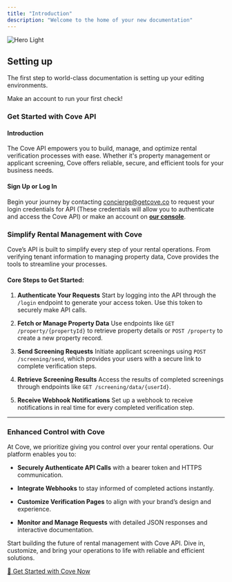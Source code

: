 ```yaml
---
title: "Introduction"
description: "Welcome to the home of your new documentation"
---
```


<img alt="Hero Light" classname="block dark:hidden" src="cove-flow.png" />

## Setting up

The first step to world-class documentation is setting up your editing environments.

<CardGroup cols="3">
  <Card title="Sign Up / Log In" icon="pen-to-square" color="blue" href="https://app.getcove.co">
    Make an account to run your first check!
  </Card>
</CardGroup>

### Get Started with Cove API

#### Introduction

The Cove API empowers you to build, manage, and optimize rental verification processes with ease. Whether it's property management or applicant screening, Cove offers reliable, secure, and efficient tools for your business needs.

#### **Sign Up or Log In**

Begin your journey by contacting [concierge@getcove.co]() to request your login credentials for API (These credentials will allow you to authenticate and access the Cove API) or make an account on [**our console**](https://app.getcove.co/).

### Simplify Rental Management with Cove

Cove’s API is built to simplify every step of your rental operations. From verifying tenant information to managing property data, Cove provides the tools to streamline your processes.

#### Core Steps to Get Started:

1. **Authenticate Your Requests** Start by logging into the API through the `/login` endpoint to generate your access token. Use this token to securely make API calls.

2. **Fetch or Manage Property Data** Use endpoints like `GET /property/{propertyId}` to retrieve property details or `POST /property` to create a new property record.

3. **Send Screening Requests** Initiate applicant screenings using `POST /screening/send`, which provides your users with a secure link to complete verification steps.

4. **Retrieve Screening Results** Access the results of completed screenings through endpoints like `GET /screening/data/{userId}`.

5. **Receive Webhook Notifications** Set up a webhook to receive notifications in real time for every completed verification step.

***

### Enhanced Control with Cove

At Cove, we prioritize giving you control over your rental operations. Our platform enables you to:

* **Securely Authenticate API Calls** with a bearer token and HTTPS communication.

* **Integrate Webhooks** to stay informed of completed actions instantly.

* **Customize Verification Pages** to align with your brand’s design and experience.

* **Monitor and Manage Requests** with detailed JSON responses and interactive documentation.

Start building the future of rental management with Cove API. Dive in, customize, and bring your operations to life with reliable and efficient solutions.

[📄 Get Started with Cove Now](#)